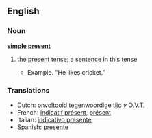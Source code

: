 ==English==

===Noun===
'''[[simple]] [[present]]'''

# {{grammar}} the [[present tense]]; a [[sentence]] in this tense
#*Example. "He likes cricket."

===Translations===
*Dutch: [[onvoltooid tegenwoordige tijd]] ''v'' [[O.V.T.]]
*French: [[indicatif présent]], [[présent]]
*Italian: [[indicativo presente]]
*Spanish: [[presente]]